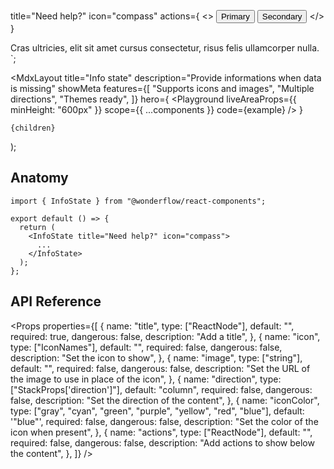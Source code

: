 
  title="Need help?"
  icon="compass"
  actions={
    <>
      <Button>Primary</Button>
      <Button kind="flat">Secondary</Button>
    </>
  }
>
  Cras ultricies, elit sit amet cursus consectetur, risus felis ullamcorper
  nulla.
</InfoState>`;

  <MdxLayout
    title="Info state"
    description="Provide informations when data is missing"
    showMeta
    features={[
      "Supports icons and images",
      "Multiple directions",
      "Themes ready",
    ]}
    hero={
      <Playground
        liveAreaProps={{ minHeight: "600px" }}
        scope={{ ...components }}
        code={example}
      />
    }
  >
    {children}
  </MdxLayout>
);

## Anatomy

```tsx highlight=1,5-8
import { InfoState } from "@wonderflow/react-components";

export default () => {
  return (
    <InfoState title="Need help?" icon="compass">
      ...
    </InfoState>
  );
};
```

## API Reference

<Props
  properties={[
    {
      name: "title",
      type: ["ReactNode"],
      default: "",
      required: true,
      dangerous: false,
      description: "Add a title",
    },
    {
      name: "icon",
      type: ["IconNames"],
      default: "",
      required: false,
      dangerous: false,
      description: "Set the icon to show",
    },
    {
      name: "image",
      type: ["string"],
      default: "",
      required: false,
      dangerous: false,
      description: "Set the URL of the image to use in place of the icon",
    },
    {
      name: "direction",
      type: ["StackProps['direction']"],
      default: "column",
      required: false,
      dangerous: false,
      description: "Set the direction of the content",
    },
    {
      name: "iconColor",
      type: ["gray", "cyan", "green", "purple", "yellow", "red", "blue"],
      default: '"blue"',
      required: false,
      dangerous: false,
      description: "Set the color of the icon when present",
    },
    {
      name: "actions",
      type: ["ReactNode"],
      default: "",
      required: false,
      dangerous: false,
      description: "Add actions to show below the content",
    },
  ]}
/>
